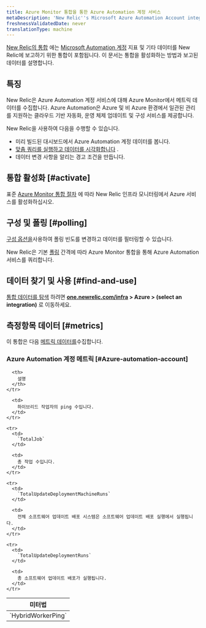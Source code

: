 ```yaml
---
title: Azure Monitor 통합을 통한 Azure Automation 계정 서비스
metaDescription: 'New Relic''s Microsoft Azure Automation Account integration: what data it reports and how to enable it.'
freshnessValidatedDate: never
translationType: machine
---
```


[New Relic의 통합](/docs/infrastructure/integrations-getting-started/getting-started/introduction-infrastructure-integrations) 에는 [Microsoft Automation 계정](https://learn.microsoft.com/en-us/azure/automation/) 지표 및 기타 데이터를 New Relic에 보고하기 위한 통합이 포함됩니다. 이 문서는 통합을 활성화하는 방법과 보고된 데이터를 설명합니다.

## 특징

New Relic은 Azure Automation 계정 서비스에 대해 Azure Monitor에서 메트릭 데이터를 수집합니다. Azure Automation은 Azure 및 비 Azure 환경에서 일관된 관리를 지원하는 클라우드 기반 자동화, 운영 체제 업데이트 및 구성 서비스를 제공합니다.

New Relic을 사용하여 다음을 수행할 수 있습니다.

* 미리 빌드된 대시보드에서 Azure Automation 계정 데이터를 봅니다.
* [맞춤 쿼리를 실행하고 데이터를 시각화합니다](/docs/infrastructure/integrations-getting-started/getting-started/use-integration-data-new-relic-insights) .
* 데이터 변경 사항을 알리는 경고 조건을 만듭니다.

## 통합 활성화 [#activate]

표준 [Azure Monitor 통합 절차](/docs/infrastructure/microsoft-azure-integrations/azure-integrations-list/azure-monitor) 에 따라 New Relic 인프라 모니터링에서 Azure 서비스를 활성화하십시오.

## 구성 및 폴링 [#polling]

[구성 옵션을](/docs/infrastructure/microsoft-azure-integrations/azure-integrations-list/azure-monitor/#settings)사용하여 폴링 빈도를 변경하고 데이터를 필터링할 수 있습니다.

New Relic은 기본 [폴링](/docs/infrastructure/microsoft-azure-integrations/azure-integrations-list/azure-monitor/#settings) 간격에 따라 Azure Monitor 통합을 통해 Azure Automation 서비스를 쿼리합니다.

## 데이터 찾기 및 사용 [#find-and-use]

[통합 데이터를 탐색](/docs/infrastructure/integrations/find-use-infrastructure-integration-data) 하려면 <DNT>**[one.newrelic.com/infra](https://one.newrelic.com/infra) > Azure > (select an integration)**</DNT> 로 이동하세요.

## 측정항목 데이터 [#metrics]

이 통합은 다음 [메트릭 데이터를](/docs/infrastructure/integrations-getting-started/getting-started/understand-integration-data-data-types#metric)수집합니다.

### Azure Automation 계정 메트릭 [#Azure-automation-account]

<table>
  <thead>
    <tr>
      <th style={{ width: "300px" }}>
        미터법
      </th>

      <th>
        설명
      </th>
    </tr>
  </thead>

  <tbody>
    <tr>
      <td>
        `HybridWorkerPing`
      </td>

      <td>
        하이브리드 작업자의 ping 수입니다.
      </td>
    </tr>

    <tr>
      <td>
        `TotalJob`
      </td>

      <td>
        총 작업 수입니다.
      </td>
    </tr>

    <tr>
      <td>
        `TotalUpdateDeploymentMachineRuns`
      </td>

      <td>
        전체 소프트웨어 업데이트 배포 시스템은 소프트웨어 업데이트 배포 실행에서 실행됩니다.
      </td>
    </tr>

    <tr>
      <td>
        `TotalUpdateDeploymentRuns`
      </td>

      <td>
        총 소프트웨어 업데이트 배포가 실행됩니다.
      </td>
    </tr>
  </tbody>
</table>